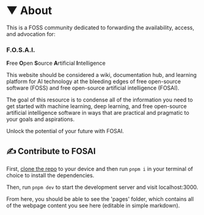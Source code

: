 # ▼ About 

This is a FOSS community dedicated to forwarding the availability, access, and advocation for:

### F.O.S.A.I.

**F**ree 
**O**pen 
**S**ource 
**A**rtificial 
**I**ntelligence 

This website should be considered a wiki, documentation hub, and learning platform for AI technology at the bleeding edges of free open-source software (FOSS) and free open-source artificial intelligence (FOSAI). 

The goal of this resource is to condense all of the information you need to get started with machine learning, deep learning, and free open-source artificial intelligence software in ways that are practical and pragmatic to your goals and aspirations.

Unlock the potential of your future with FOSAI.

## ✍️ Contribute to FOSAI

First, [clone the repo](https://github.com/AdynBlaed/fosai-xyz) to your device and then run `pnpm i` in your terminal of choice to install the dependencies.

Then, run `pnpm dev` to start the development server and visit localhost:3000. 

From here, you should be able to see the 'pages' folder, which contains all of the webpage content you see here (editable in simple markdown).